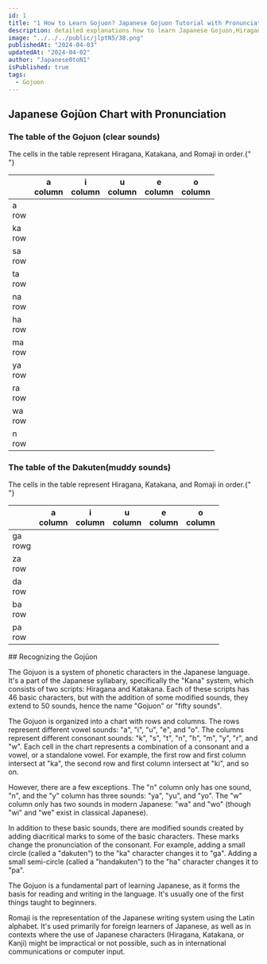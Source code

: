 ```yaml
---
id: 1
title: "1 How to Learn Gojuon? Japanese Gojuon Tutorial with Pronunciation"
description: detailed explanations how to learn Japanese Gojuon,Hiragana and Katakana.Japanese Gojuon Chart/Table with Pronunciation.
image: "../../../public/jlptN5/38.png"
publishedAt: "2024-04-03"
updatedAt: "2024-04-02"
author: "Japanese0toN1"
isPublished: true
tags:
  - Gojuon
---
```


## Japanese Gojūon Chart with Pronunciation

<h3 className="text-center">The table of the Gojuon (clear sounds)</h3>
<p className="text-center">
  The cells in the table represent Hiragana, Katakana, and Romaji in order.{" "}
</p>
<table className="table-auto text-center sm:text-2xl text-base border-collapse w-full brightness-130">
  <thead>
    <tr>
      <th></th>
      <th>
        a <br />
        column
      </th>
      <th>
        i <br />
        column
      </th>
      <th>
        u <br />
        column
      </th>
      <th>
        e <br />
        column
      </th>
      <th>
        o <br />
        column
      </th>
    </tr>
  </thead>
  <tbody className="text-center sm:text-2xl text-base font-bold brightness-125">
    <tr>
      <td>
        a <br />
        row
      </td>
      <td>
        <Gojuon ja="あ　ア" en="a" src="/Gojuon/a.mp3" />
      </td>
      <td>
        <Gojuon ja="い　イ" en="i" src="/Gojuon/i.mp3" />
      </td>
      <td>
        <Gojuon ja="う　ウ" en="u" src="/Gojuon/u.mp3" />
      </td>
      <td>
        <Gojuon ja="え　エ" en="e" src="/Gojuon/e.mp3" />
      </td>
      <td>
        <Gojuon ja="お　オ" en="o" src="/Gojuon/o.mp3" />
      </td>
    </tr>
    <tr>
      <td>
        ka <br />
        row
      </td>
      <td>
        <Gojuon ja="か　カ" en="ka" src="/Gojuon/ka.mp3" />
      </td>
      <td>
        <Gojuon ja="き　キ" en="ki" src="/Gojuon/ki.mp3" />
      </td>
      <td>
        <Gojuon ja="く　ク" en="ku" src="/Gojuon/ku.mp3" />
      </td>
      <td>
        <Gojuon ja="け　ケ" en="ke" src="/Gojuon/ke.mp3" />
      </td>
      <td>
        <Gojuon ja="こ　コ" en="ko" src="/Gojuon/ko.mp3" />
      </td>
    </tr>
    <tr>
      <td>
        sa <br />
        row
      </td>
      <td>
        <Gojuon ja="さ　サ" en="sa" src="/Gojuon/sa.mp3" />
      </td>
      <td>
        <Gojuon ja="し　シ" en="shi" src="/Gojuon/shi.mp3" />
      </td>
      <td>
        <Gojuon ja="す　ス" en="su" src="/Gojuon/su.mp3" />
      </td>
      <td>
        <Gojuon ja="セ　せ" en="se" src="/Gojuon/se.mp3" />
      </td>
      <td>
        <Gojuon ja="そ　ソ" en="so" src="/Gojuon/so.mp3" />
      </td>
    </tr>
    <tr>
      <td>
        ta <br />
        row
      </td>
      <td>
        <Gojuon ja="た　タ" en="ta" src="/Gojuon/ta.mp3" />
      </td>
      <td>
        <Gojuon ja="ち　チ" en="chi" src="/Gojuon/chi.mp3" />
      </td>
      <td>
        <Gojuon ja="つ　ツ" en="tsu" src="/Gojuon/tu.mp3" />
      </td>
      <td>
        <Gojuon ja="て　テ" en="te" src="/Gojuon/te.mp3" />
      </td>
      <td>
        <Gojuon ja="と　ト" en="to" src="/Gojuon/to.mp3" />
      </td>
    </tr>
    <tr>
      <td>
        na <br />
        row
      </td>
      <td>
        <Gojuon ja="な　ナ" en="na" src="/Gojuon/na.mp3" />
      </td>
      <td>
        <Gojuon ja="に　ニ" en="ni" src="/Gojuon/ni.mp3" />
      </td>
      <td>
        <Gojuon ja="ぬ　ヌ" en="nu" src="/Gojuon/nu.mp3" />
      </td>
      <td>
        <Gojuon ja="ね　ネ" en="ne" src="/Gojuon/ne.mp3" />
      </td>
      <td>
        <Gojuon ja="の　ノ" en="no" src="/Gojuon/no.mp3" />
      </td>
    </tr>
    <tr>
      <td>
        ha <br />
        row
      </td>
      <td>
        <Gojuon ja="は　ハ" en="ha" src="/Gojuon/ha.mp3" />
      </td>
      <td>
        <Gojuon ja="ひ　ヒ" en="hi" src="/Gojuon/hi.mp3" />
      </td>
      <td>
        <Gojuon ja="ふ　フ" en="fu" src="/Gojuon/hu.mp3" />
      </td>
      <td>
        <Gojuon ja="へ　へ" en="he" src="/Gojuon/he.mp3" />
      </td>
      <td>
        <Gojuon ja="ほ　ホ" en="ho" src="/Gojuon/ho.mp3" />
      </td>
    </tr>
    <tr>
      <td>
        ma <br />
        row
      </td>
      <td>
        <Gojuon ja="ま　マ" en="ma" src="/Gojuon/ma.mp3" />
      </td>
      <td>
        <Gojuon ja="み　ミ" en="mi" src="/Gojuon/mi.mp3" />
      </td>
      <td>
        <Gojuon ja="む　ム" en="mu" src="/Gojuon/mu.mp3" />
      </td>
      <td>
        <Gojuon ja="め　メ" en="me" src="/Gojuon/me.mp3" />
      </td>
      <td>
        <Gojuon ja="も　モ" en="mo" src="/Gojuon/mo.mp3" />
      </td>
    </tr>
    <tr>
      <td>
        ya <br />
        row
      </td>
      <td>
        <Gojuon ja="や　ヤ" en="ya" src="/Gojuon/ya.mp3" />
      </td>
      <td></td>
      <td>
        <Gojuon ja="ゆ　ユ" en="yu" src="/Gojuon/yu.mp3" />
      </td>
      <td></td>
      <td>
        <Gojuon ja="よ　ヨ" en="yo" src="/Gojuon/yo.mp3" />
      </td>
    </tr>
    <tr>
      <td>
        ra <br />
        row
      </td>
      <td>
        <Gojuon ja="ら　ラ" en="ra" src="/Gojuon/ra.mp3" />
      </td>
      <td>
        <Gojuon ja="り　り" en="ri" src="/Gojuon/ri.mp3" />
      </td>
      <td>
        <Gojuon ja="る　ル" en="ru" src="/Gojuon/ru.mp3" />
      </td>
      <td>
        <Gojuon ja="れ　レ" en="re" src="/Gojuon/re.mp3" />
      </td>
      <td>
        <Gojuon ja="ろ　ロ" en="ro" src="/Gojuon/ro.mp3" />
      </td>
    </tr>
    <tr>
      <td>
        wa <br />
        row
      </td>
      <td>
        <Gojuon ja="わ　ワ" en="wa" src="/Gojuon/wa.mp3" />
      </td>
      <td></td>
      <td></td>
      <td></td>
      <td>
        <Gojuon ja="を　ヲ" en="wo" src="/Gojuon/wo.mp3" />
      </td>
    </tr>
    <tr>
      <td>
        n <br />
        row
      </td>
      <td></td>
      <td></td>
      <td>
        <Gojuon ja="ん　ン" en="n" src="/Gojuon/n.mp3" />
      </td>
      <td></td>
      <td></td>
    </tr>
  </tbody>
</table>
<h3 className="text-center">The table of the Dakuten(muddy sounds)</h3>
<p className="text-center">
  The cells in the table represent Hiragana, Katakana, and Romaji in order.{" "}
</p>
<table className="table-auto text-center sm:text-2xl text-base border-collapse w-full brightness-130">
  <thead>
    <tr>
      <th></th>
      <th>
        a <br />
        column
      </th>
      <th>
        i <br />
        column
      </th>
      <th>
        u <br />
        column
      </th>
      <th>
        e <br />
        column
      </th>
      <th>
        o <br />
        column
      </th>
    </tr>
  </thead>
  <tbody className="text-center sm:text-2xl text-base font-bold brightness-125">
    <tr>
      <td>
        ga <br />
        rowg
      </td>
      <td>
        <Gojuon ja="が　ガ" en="ga" src="/Gojuon/ga.mp3" />
      </td>
      <td>
        <Gojuon ja="ぎ　ギ" en="gi" src="/Gojuon/gi.mp3" />
      </td>
      <td>
        <Gojuon ja="ぐ　グ" en="gu" src="/Gojuon/gu.mp3" />
      </td>
      <td>
        <Gojuon ja="げ　ゲ" en="ge" src="/Gojuon/ge.mp3" />
      </td>
      <td>
        <Gojuon ja="ご　ゴ" en="go" src="/Gojuon/go.mp3" />
      </td>
    </tr>
    <tr>
      <td>
        za <br />
        row
      </td>
      <td>
        <Gojuon ja="ざ　ザ" en="za" src="/Gojuon/za.mp3" />
      </td>
      <td>
        <Gojuon ja="じ　ジ" en="ji" src="/Gojuon/zi.mp3" />
      </td>
      <td>
        <Gojuon ja="ず　ズ" en="zu" src="/Gojuon/zu.mp3" />
      </td>
      <td>
        <Gojuon ja="ぜ　ゼ" en="ze" src="/Gojuon/ze.mp3" />
      </td>
      <td>
        <Gojuon ja="ぞ　ゾ" en="zo" src="/Gojuon/zo.mp3" />
      </td>
    </tr>
    <tr>
      <td>
        da <br />
        row
      </td>
      <td>
        <Gojuon ja="だ　ダ" en="da" src="/Gojuon/da.mp3" />
      </td>
      <td>
        <Gojuon ja="ぢ　ヂ" en="ji" src="/Gojuon/di.mp3" />
      </td>
      <td>
        <Gojuon ja="づ　ヅ" en="zu" src="/Gojuon/du.mp3" />
      </td>
      <td>
        <Gojuon ja="で　デ" en="de" src="/Gojuon/de.mp3" />
      </td>
      <td>
        <Gojuon ja="ど　ド" en="do" src="/Gojuon/do.mp3" />
      </td>
    </tr>
    <tr>
      <td>
        ba <br />
        row
      </td>
      <td>
        <Gojuon ja="ば　バ" en="ba" src="/Gojuon/ba.mp3" />
      </td>
      <td>
        <Gojuon ja="び　ビ" en="bi" src="/Gojuon/bi.mp3" />
      </td>
      <td>
        <Gojuon ja="ぶ　ブ" en="bu" src="/Gojuon/bu.mp3" />
      </td>
      <td>
        <Gojuon ja="べ　べ" en="be" src="/Gojuon/be.mp3" />
      </td>
      <td>
        <Gojuon ja="ぼ　ボ" en="bo" src="/Gojuon/bo.mp3" />
      </td>
    </tr>
    <tr>
      <td>
        pa <br />
        row
      </td>
      <td>
        <Gojuon ja="ぱ　パ" en="pa" src="/Gojuon/pa.mp3" />
      </td>
      <td>
        <Gojuon ja="ぴ　ピ" en="pi" src="/Gojuon/pi.mp3" />
      </td>
      <td>
        <Gojuon ja="ぷ　プ" en="pu" src="/Gojuon/pu.mp3" />
      </td>
      <td>
        <Gojuon ja="ぺ　ぺ" en="pe" src="/Gojuon/pe.mp3" />
      </td>
      <td>
        <Gojuon ja="ぽ　ポ" en="po" src="/Gojuon/po.mp3" />
      </td>
    </tr>
  </tbody>
</table>
## Recognizing the Gojūon

The Gojuon is a system of phonetic characters in the Japanese language. It's a part of the Japanese syllabary, specifically the "Kana" system, which consists of two scripts: Hiragana and Katakana. Each of these scripts has 46 basic characters, but with the addition of some modified sounds, they extend to 50 sounds, hence the name "Gojuon" or "fifty sounds".

The Gojuon is organized into a chart with rows and columns. The rows represent different vowel sounds: "a", "i", "u", "e", and "o". The columns represent different consonant sounds: "k", "s", "t", "n", "h", "m", "y", "r", and "w". Each cell in the chart represents a combination of a consonant and a vowel, or a standalone vowel. For example, the first row and first column intersect at "ka", the second row and first column intersect at "ki", and so on.

However, there are a few exceptions. The "n" column only has one sound, "n", and the "y" column has three sounds: "ya", "yu", and "yo". The "w" column only has two sounds in modern Japanese: "wa" and "wo" (though "wi" and "we" exist in classical Japanese).

In addition to these basic sounds, there are modified sounds created by adding diacritical marks to some of the basic characters. These marks change the pronunciation of the consonant. For example, adding a small circle (called a "dakuten") to the "ka" character changes it to "ga". Adding a small semi-circle (called a "handakuten") to the "ha" character changes it to "pa".

The Gojuon is a fundamental part of learning Japanese, as it forms the basis for reading and writing in the language. It's usually one of the first things taught to beginners.

Romaji is the representation of the Japanese writing system using the Latin alphabet. It's used primarily for foreign learners of Japanese, as well as in contexts where the use of Japanese characters (Hiragana, Katakana, or Kanji) might be impractical or not possible, such as in international communications or computer input.
